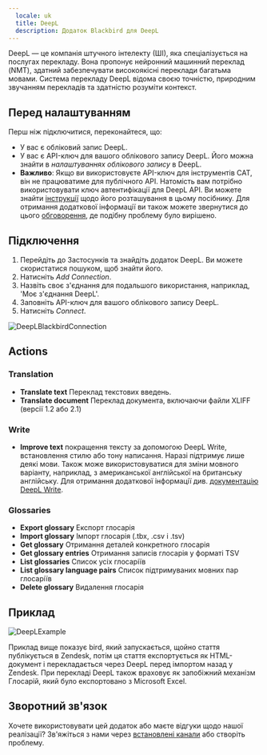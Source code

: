 ```yaml
---
  locale: uk
  title: DeepL
  description: Додаток Blackbird для DeepL
---
```


<LinkCard title="Переглянути на Github" target="_blank" href="https://github.com/bb-io/DeepL" icon="github" />

DeepL — це компанія штучного інтелекту (ШІ), яка спеціалізується на послугах перекладу. Вона пропонує нейронний машинний переклад (NMT), здатний забезпечувати високоякісні переклади багатьма мовами. Система перекладу DeepL відома своєю точністю, природним звучанням перекладів та здатністю розуміти контекст.

## Перед налаштуванням

Перш ніж підключитися, переконайтеся, що:

- У вас є обліковий запис DeepL.
- У вас є API-ключ для вашого облікового запису DeepL. Його можна знайти в _налаштуваннях облікового запису_ в DeepL.
- **Важливо**: Якщо ви використовуєте API-ключ для інструментів CAT, він не працюватиме для публічного API. Натомість вам потрібно використовувати ключ автентифікації для DeepL API. Ви можете знайти [інструкції](https://youtu.be/WTt3UuiDAf4?t=79) щодо його розташування в цьому посібнику. Для отримання додаткової інформації ви також можете звернутися до цього [обговорення](https://github.com/DeepLcom/deepl-python/issues/106), де подібну проблему було вирішено.

## Підключення

1. Перейдіть до Застосунків та знайдіть додаток DeepL. Ви можете скористатися пошуком, щоб знайти його.
2. Натисніть _Add Connection_.
3. Назвіть своє з'єднання для подальшого використання, наприклад, 'Моє з'єднання DeepL'.
4. Заповніть API-ключ для вашого облікового запису DeepL.
5. Натисніть _Connect_.

![DeepLBlackbirdConnection](https://raw.githubusercontent.com/bb-io/DeepL/main/image/README/DeepLBlackbirdConnection.png)

## Actions

### Translation 

- **Translate text** Переклад текстових введень.
- **Translate document** Переклад документа, включаючи файли XLIFF (версії 1.2 або 2.1)

### Write
- **Improve text** покращення тексту за допомогою DeepL Write, встановлення стилю або тону написання. Наразі підтримує лише деякі мови. Також може використовуватися для зміни мовного варіанту, наприклад, з американської англійської на британську англійську. Для отримання додаткової інформації див. [документацію DeepL Write](https://developers.deepl.com/docs/api-reference/improve-text).

### Glossaries 

- **Export glossary** Експорт глосарія 
- **Import glossary** Імпорт глосарія (.tbx, .csv і .tsv) 
- **Get glossary** Отримання деталей конкретного глосарія 
- **Get glossary entries** Отримання записів глосарія у форматі TSV 
- **List glossaries** Список усіх глосаріїв
- **List glossary language pairs** Список підтримуваних мовних пар глосаріїв
- **Delete glossary** Видалення глосарія

## Приклад

![DeepLExample](https://raw.githubusercontent.com/bb-io/DeepL/main/image/README/DeepLExample.png)

Приклад вище показує bird, який запускається, щойно стаття публікується в Zendesk, потім ця стаття експортується як HTML-документ і перекладається через DeepL перед імпортом назад у Zendesk. При перекладі DeepL також враховує як запобіжний механізм Глосарій, який було експортовано з Microsoft Excel.

## Зворотний зв'язок

Хочете використовувати цей додаток або маєте відгуки щодо нашої реалізації? Зв'яжіться з нами через [встановлені канали](https://www.blackbird.io/) або створіть проблему.